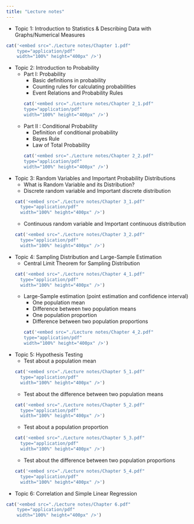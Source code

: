 ```yaml
---
title: "Lecture notes"
---
```

 

+ Topic 1: Introduction to Statistics & Describing Data with Graphs/Numerical Measures
```r
cat('<embed src="./Lecture notes/Chapter 1.pdf" 
    type="application/pdf" 
    width="100%" height="400px" />')
```

+ Topic 2: Introduction to Probability
  + Part I: Probability
    + Basic definitions in probability
    + Counting rules for calculating probabilities 
    + Event Relations and Probability Rules
```r
cat('<embed src="./Lecture notes/Chapter 2_1.pdf" 
    type="application/pdf" 
    width="100%" height="400px" />')
```

  + Part II : Conditional Probability
    + Definition of conditional probability 
    + Bayes Rule
    + Law of Total Probability
```r
cat('<embed src="./Lecture notes/Chapter 2_2.pdf" 
    type="application/pdf" 
    width="100%" height="400px" />')
```


+ Topic 3: Random Variables and Important Probability Distributions
  + What is Random Variable and its Distribution? 
  + Discrete random variable and Important discrete distribution
```r
cat('<embed src="./Lecture notes/Chapter 3_1.pdf" 
    type="application/pdf" 
    width="100%" height="400px" />')
```

  + Continuous random variable and Important continuous distribution
```r
cat('<embed src="./Lecture notes/Chapter 3_2.pdf" 
    type="application/pdf" 
    width="100%" height="400px" />')
```


+ Topic 4: Sampling Distribution and Large-Sample Estimation
  + Central Limit Theorem for Sampling Distribution
```r
cat('<embed src="./Lecture notes/Chapter 4_1.pdf" 
    type="application/pdf" 
    width="100%" height="400px" />')
```

  + Large-Sample estimation (point estimation and confidence interval)
    + One population mean
    + Difference between two population means
    + One population proportion
    + Difference between two population proportions
```r
cat('<embed src="./Lecture notes/Chapter 4_2.pdf" 
    type="application/pdf" 
    width="100%" height="400px" />')
```   


+ Topic 5: Hypothesis Testing
  + Test about a population mean
```r
cat('<embed src="./Lecture notes/Chapter 5_1.pdf" 
    type="application/pdf" 
    width="100%" height="400px" />')
```   

  + Test about the difference between two population means
```r
cat('<embed src="./Lecture notes/Chapter 5_2.pdf" 
    type="application/pdf" 
    width="100%" height="400px" />')
```   


  + Test about a population proportion
```r
cat('<embed src="./Lecture notes/Chapter 5_3.pdf" 
    type="application/pdf" 
    width="100%" height="400px" />')
```   

  + Test about the difference between two population proportions
```r
cat('<embed src="./Lecture notes/Chapter 5_4.pdf" 
    type="application/pdf" 
    width="100%" height="400px" />')
```     
  
+ Topic 6: Correlation and Simple Linear Regression
```r
cat('<embed src="./Lecture notes/Chapter 6.pdf" 
    type="application/pdf" 
    width="100%" height="400px" />')
```   
    